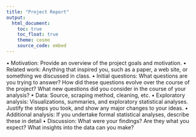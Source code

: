```yaml
---
title: "Project Report"
output: 
  html_document:
    toc: true
    toc_float: true
    theme: cosmo
    source_code: embed 
---
```


• Motivation: Provide an overview of the project goals and motivation.
• Related work: Anything that inspired you, such as a paper, a web site, or something we discussed in class.
• Initial questions: What questions are you trying to answer? How did these questions evolve over the course of the project? What new questions did you consider in the course of your analysis?
• Data: Source, scraping method, cleaning, etc.
• Exploratory analysis: Visualizations, summaries, and exploratory statistical analyses. Justify the steps you took, and show any major changes to your ideas.
• Additional analysis: If you undertake formal statistical analyses, describe these in detail
• Discussion: What were your findings? Are they what you expect? What insights into the data can you make?